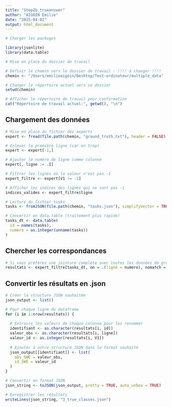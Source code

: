 ```yaml
---
title: "Step2b_trueanswer"
author: "AIGOIN Emilie"
date: "2025-04-02"
output: html_document
---
```


```r

# Charger les packages

library(jsonlite)
library(data.table)

```

```r

# Mise en place du dossier de travail

# Définir le chemin vers le dossier de travail : !!!! à changer !!!!
chemin <- "/Users/emilieaigoin/Desktop/Test-ordinateur/multiple_data"

# Changer le répertoire actuel vers ce dossier
setwd(chemin)

# Afficher le répertoire de travail pour confirmation
cat("Répertoire de travail actuel:", getwd(), "\n")

```

## Chargement des données

```r

# Mise en place du fichier des experts
expert <- fread(file.path(chemin, "ground_truth.txt"), header = FALSE)

# Enlever la première ligne (car en trop)
expert <- expert[-1,]

# Ajouter le numéro de ligne comme colonne
expert[, ligne := .I]

# Filtrer les lignes où la valeur n'est pas -1
expert_filtre <- expert[V1 != -1]

# Afficher les indices des lignes qui ne sont pas -1
indices_valides <- expert_filtre$ligne

```

```r

# Lecture du fichier tasks
tasks <- fromJSON(file.path(chemin, "tasks.json"), simplifyVector = TRUE)

# Convertir en data.table (traitement plus rapide)
tasks_dt <- data.table(
  id = names(tasks),
  numero = as.integer(unname(tasks))
)

```

## Chercher les correspondances

```r

# Si vous préférez une jointure complète avec toutes les données de ground_truth_filtre:
resultats <- expert_filtre[tasks_dt, on = .(ligne = numero), nomatch = NULL]

```

## Convertir les résultats en .json

```r

# Créer la structure JSON souhaitée
json_output <- list()

# Pour chaque ligne du dataframe
for (i in 1:nrow(resultats)) {
  
  # Extraire les valeurs de chaque colonne pour les renommer 
  identifiant <- as.character(resultats[i, id])
  valeur_obs <- as.character(resultats[i, ligne])
  valeur_id <- as.integer(resultats[i, V1])
  
  # Ajouter à notre structure JSON dans le format souhaité
  json_output[[identifiant]] <- list(
    obs_SWE = valeur_obs,
    id_SWE = valeur_id
  )
}

# Convertir en format JSON
json_string <- toJSON(json_output, pretty = TRUE, auto_unbox = TRUE)

# Enregistrer les résultats
writeLines(json_string, "3_true_classes.json")

```





















